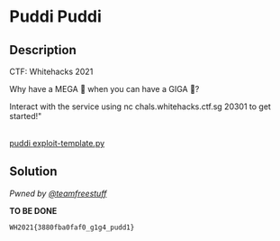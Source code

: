 # Puddi Puddi

## Description

CTF: Whitehacks 2021

Why have a MEGA 🍮 when you can have a GIGA 🍮?

Interact with the service using nc chals.whitehacks.ctf.sg 20301 to get
started!"

<br />
<a href="/files/whitehacks-2021/puddi" download>
  puddi
</a>
<a href="/files/whitehacks-2021/exploit-template.py" download>
  exploit-template.py
</a>

## Solution

_Pwned by [@teamfreestuff](https://github.com/teamfreestuff)_

**TO BE DONE**

`WH2021{3880fba0faf0_g1g4_pudd1}`
